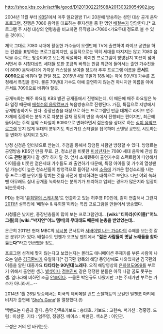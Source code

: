 http://shop.kbs.co.kr/actfile/good/D1201302221508A20130329054902.jpg

2004년 11월 부터 [[KBS]]1에서 매주 일요일밤 11시 20분에 방송하는 성인 대상 공개 음악 프로그램, 진행은 7080 음악을 대표하는 뮤지션들 중 한 명인 [[배철수]]가 담당한다.[* 프로그램 주 시청 대상의 연령층을 비교하면 뮤직뱅크<7080<가요무대 정도로 볼 수 있을 것이다.]

제목 그대로 7080 시대에 활동한 가수들이 오랜만에 TV에 출연하여 라이브 공연을 하는 컨셉을 표방하는 프로그램이지만, 실질적으로는 딱히 세대를 따지지는 않고 7080 음악을 주로 하는 방송이라고 보는게 적절하다. 하지만 프로그램이 방영된지 10년이 넘어서면서 주 시청대상인 세대들 또한 조금씩 바뀌는 만큼 최근에 들어서는 출연 가수진들이 8090 음악세대에 가까운 캐스팅을 보여줄 정도라 추후 프로그램 이름을 '''콘서트 8090'''으로 바꿔야 할 판일 정도. 2015년 4월 11일과 18일에는 아예 90년대 가수를 초청해서 특집을 한다. 물론 70년대 가수도 아예 출연하지 않는건 아니지만 이름을 아예 콘서트 7090으로 바꿔야 할듯.

공개녹화는 매주 화요일 KBS 별관 공개홀에서 진행되는데, 이 때문에 매주 화요일은 녹화 일정 때문에 [[배철수의 음악캠프]]가 녹음방송으로 진행된다. 가끔, 특집으로 지방에서 공개방송하기도 한다. 중장년층을 대상으로 하는 프로그램인 만큼 대체로 라이브 연주 자체에 집중하는 분위기로 차분한 갈채 정도의 반응 속에서 진행되는 편이지만, 최근에 들어서는 주력 음악 스타일이 8090으로 변화하면서 젊은층을 상대로 하는 [[심야 음악프로그램]] 못지 않게 무대의 분위기도 최신가요 스타일을 접목하며 스탠딩 공연도 시도하는 등 변화가 감지되고 있다. 

방청 신청은 인터넷으로 받는데, 추첨을 통해서 당첨된 사람만 방청할 수 있다. 방청료는 공영방송 KBS인 만큼 무료. 단, 청소년을 비롯한 [[미성년자]]는 7080 세대 음악에 관심 많아도 '''관람 불가'''니 갈 생각 하지 말 것. 앞서 소개했듯이 출연가수의 스펙트럼이 다양해서 아이돌을 비롯한 젊은세대 가수들도 꽤 출연하기 때문에, 특정 아이돌 및 가수의 열성팬일 가능성이 높은 청소년들이 방청객으로 들어갈 시에 [[소음]]에 가까운 함성소리를 내는 등 프로그램 분위기를 망치는 것을 사전에 방지하려는 대책으로 보인다. 다만 야외 녹화땐 아무래도 실내 공개홀 녹화보다는 분위기가 프리하고 업되는 경우가 많은지라 입장이 되는듯하다.

PD는 현재 '[[유희열의 스케치북]]'도 연출하고 있는 허주영 PD인데, 같이 연출해서 그런지 [[2011년]] 설특집에 '배철수 & 유희열'이라는 특집 프로그램을 만들어서 방송했다.

시청률은 낮지만, 중장년층들이 많이 보는 프로그램인데... '''[wiki:"티아라(아이돌)"어느 그룹]의 [wiki:"박지연"어느 멤버]의 무대태도 때문에 눈총을 받았었는데..'''

은근히 2011년 현재 MBC의 [[세시봉]] 콘서트와 [[서바이벌 나는 가수다]]의 수혜를 보는것 같은 분위기가 있다. 배철수도 언젠가 오프닝 멘트에서 '''"젊은 사람들이 옛날 노래들을 찾아 듣는다"'''라고 언급했을 정도.

프로그램 성격에 맞지 않는다고 보았는지는 몰라도 애니메이션 주제가를 부른 사람이 나오는 일은 [[김국환]]씨가 유일하다[* 김국환 항목의 해당 동영상에도 나와있지만 김국환의 이름을 알린 대중가요 '''타타타는 90년대 노래다'''. 오직 해당영상의 [[은하철도999]]를 부르기 위해서 출연한 셈.]. [[별셋]]이나 [[정여진]]씨 같은 쟁쟁한 분들은 아직 나갈 꿈도 못꾸는 셈. 옆나라에 비하면 조금 [[안습]]이다. --물론 박완규도 나왔지만 그는 주제가만 부르는 가수가 아니라서...--

2014년 1월 26일 방송에서는 미국의 헤비메탈 밴드 스틸하트의 보컬인 밀젠코 마티예비치가 출연해 '[[She's Gone]]'을 열창했다.(!)

백밴드는 다음과 같다.
음악 감독&키보드 : 송태호.
키보드 : 고현숙.
퍼커션 : 정홍영.
드럼 : 이상훈.
기타 : 엄주영, 정경진.
베이스 : 박한진.
섹소폰 : 이인관.

구성은 거의 안 바뀌는듯.
